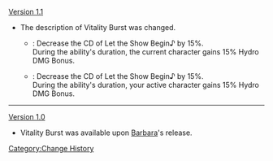 [[Version 1.1]]
*The description of Vitality Burst was changed.
**{{Color|Old description}}: Decrease the CD of Let the Show Begin♪ by 15%.<br />During the ability's duration, the current character gains 15% Hydro DMG Bonus.
**{{Color|New description}}: Decrease the CD of Let the Show Begin♪ by 15%.<br />During the ability's duration, your active character gains 15% Hydro DMG Bonus.
----
[[Version 1.0]]
*Vitality Burst was available upon [[Barbara]]'s release.
<noinclude>[[Category:Change History]]</noinclude>